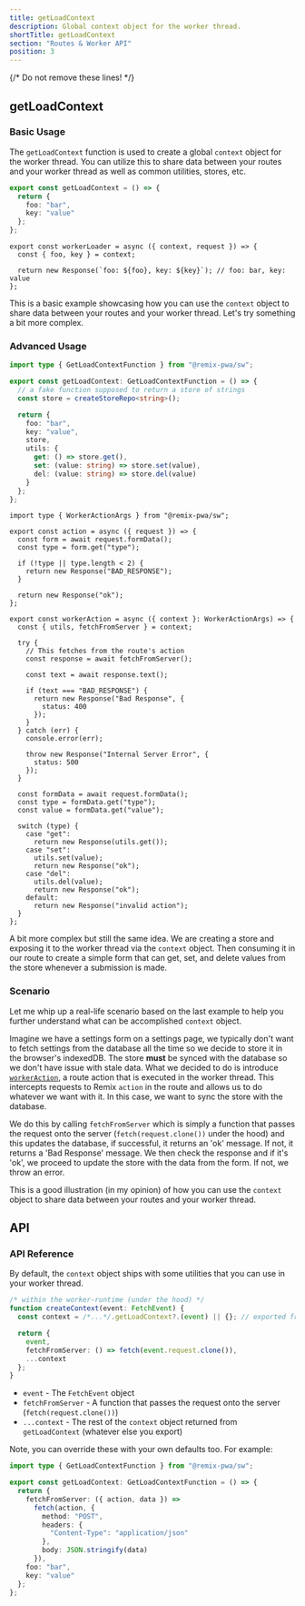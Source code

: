 ```yaml
---
title: getLoadContext
description: Global context object for the worker thread.
shortTitle: getLoadContext
section: "Routes & Worker API"
position: 3
---
```


{/* Do not remove these lines! */}

## getLoadContext

### Basic Usage

The `getLoadContext` function is used to create a global `context` object for the worker thread. You can utilize this to share data between your routes and your worker thread
as well as common utilities, stores, etc.

<Snippet>

```ts {{ filename:'entry.worker.ts' }}
export const getLoadContext = () => {
  return {
    foo: "bar",
    key: "value"
  };
};
```

```tsx {{ filename:'app/routes/docs.tsx' }}
export const workerLoader = async ({ context, request }) => {
  const { foo, key } = context;

  return new Response(`foo: ${foo}, key: ${key}`); // foo: bar, key: value
};
```

</Snippet>

This is a basic example showcasing how you can use the `context` object to share data between your routes and your worker thread.
Let's try something a bit more complex.

### Advanced Usage

<Snippet>

```ts {{ filename:'entry.worker.ts' }}
import type { GetLoadContextFunction } from "@remix-pwa/sw";

export const getLoadContext: GetLoadContextFunction = () => {
  // a fake function supposed to return a store of strings
  const store = createStoreRepo<string>();

  return {
    foo: "bar",
    key: "value",
    store,
    utils: {
      get: () => store.get(),
      set: (value: string) => store.set(value),
      del: (value: string) => store.del(value)
    }
  };
};
```

```tsx {{ filename:'app/routes/form.tsx' }}
import type { WorkerActionArgs } from "@remix-pwa/sw";

export const action = async ({ request }) => {
  const form = await request.formData();
  const type = form.get("type");

  if (!type || type.length < 2) {
    return new Response("BAD_RESPONSE");
  }

  return new Response("ok");
};

export const workerAction = async ({ context }: WorkerActionArgs) => {
  const { utils, fetchFromServer } = context;

  try {
    // This fetches from the route's action
    const response = await fetchFromServer();

    const text = await response.text();

    if (text === "BAD_RESPONSE") {
      return new Response("Bad Response", {
        status: 400
      });
    }
  } catch (err) {
    console.error(err);

    throw new Response("Internal Server Error", {
      status: 500
    });
  }

  const formData = await request.formData();
  const type = formData.get("type");
  const value = formData.get("value");

  switch (type) {
    case "get":
      return new Response(utils.get());
    case "set":
      utils.set(value);
      return new Response("ok");
    case "del":
      utils.del(value);
      return new Response("ok");
    default:
      return new Response("invalid action");
  }
};
```

</Snippet>

A bit more complex but still the same idea. We are creating a store and exposing it to the worker thread via the `context` object.
Then consuming it in our route to create a simple form that can get, set, and delete values from the store whenever a submission is made.

### Scenario

Let me whip up a real-life scenario based on the last example to help you further understand what can be accomplished `context` object.

Imagine we have a settings form on a settings page, we typically don't want to fetch settings from the database all the time so we decide
to store it in the browser's indexedDB. The store **must** be synced with the database so we don't have issue with stale data. What we decided to do is
introduce [`workerAction`]('/docs/worker-action'), a route action that is executed in the worker thread. This intercepts requests to Remix `action` in the route
and allows us to do whatever we want with it. In this case, we want to sync the store with the database.

We do this by calling `fetchFromServer` which is simply a function that passes the request onto the server (`fetch(request.clone())` under the hood)
and this updates the database, if successful, it returns an 'ok' message. If not, it returns a 'Bad Response' message. We then check the response and
if it's 'ok', we proceed to update the store with the data from the form. If not, we throw an error.

This is a good illustration (in my opinion) of how you can use the `context` object to share data between your routes and your worker thread.

## API

### API Reference

By default, the `context` object ships with some utilities that you can use in your worker thread.

```ts
/* within the worker-runtime (under the hood) */
function createContext(event: FetchEvent) {
  const context = /*...*/.getLoadContext?.(event) || {}; // exported from worker file

  return {
    event,
    fetchFromServer: () => fetch(event.request.clone()),
    ...context
  };
}
```

- `event` - The `FetchEvent` object
- `fetchFromServer` - A function that passes the request onto the server (`fetch(request.clone())`)
- `...context` - The rest of the `context` object returned from `getLoadContext` (whatever else you export)

Note, you can override these with your own defaults too. For example:

```ts {{ filename:'entry.worker.ts' }}
import type { GetLoadContextFunction } from "@remix-pwa/sw";

export const getLoadContext: GetLoadContextFunction = () => {
  return {
    fetchFromServer: ({ action, data }) =>
      fetch(action, {
        method: "POST",
        headers: {
          "Content-Type": "application/json"
        },
        body: JSON.stringify(data)
      }),
    foo: "bar",
    key: "value"
  };
};
```
